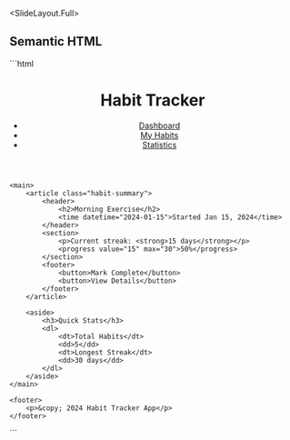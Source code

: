 
<SlideLayout.Full>
## Semantic HTML

<CodeDisplay>
  <File name="index.html">
```html
<!DOCTYPE html>
<html>
<head>
    <title>Semantic HTML Example</title>
</head>
<body>
    <header>
        <h1>Habit Tracker</h1>
        <nav>
            <ul>
                <li><a href="#dashboard">Dashboard</a></li>
                <li><a href="#habits">My Habits</a></li>
                <li><a href="#stats">Statistics</a></li>
            </ul>
        </nav>
    </header>
    
    <main>
        <article class="habit-summary">
            <header>
                <h2>Morning Exercise</h2>
                <time datetime="2024-01-15">Started Jan 15, 2024</time>
            </header>
            <section>
                <p>Current streak: <strong>15 days</strong></p>
                <progress value="15" max="30">50%</progress>
            </section>
            <footer>
                <button>Mark Complete</button>
                <button>View Details</button>
            </footer>
        </article>
        
        <aside>
            <h3>Quick Stats</h3>
            <dl>
                <dt>Total Habits</dt>
                <dd>5</dd>
                <dt>Longest Streak</dt>
                <dd>30 days</dd>
            </dl>
        </aside>
    </main>
    
    <footer>
        <p>&copy; 2024 Habit Tracker App</p>
    </footer>
</body>
</html>
```
  </File>
</CodeDisplay>
</SlideLayout.Full>